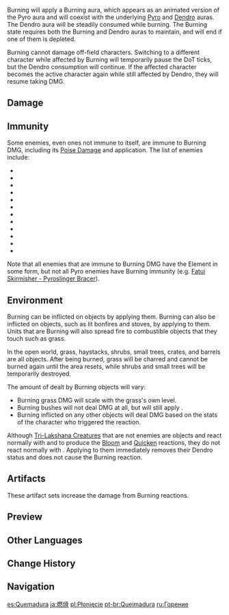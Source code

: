 {{For|Elemental Reactions in [[Genius Invokation TCG]]|Genius Invokation TCG/Rules#Elemental Reactions}}
{{See also|Elemental Gauge Theory}}
{{Terminology Infobox
|image        = Reaction Burning.png
|caption      = Elements that trigger the Burning reaction (Pyro and Dendro)
|type         = Elemental Reactions
|type2        = Combat
|type3        = Game Systems
}}
{{Elemental Reaction Intro|element1=Pyro|element2=Dendro}}

Burning will apply a Burning aura, which appears as an animated version of the Pyro aura and will coexist with the underlying [[Pyro]] and [[Dendro]] auras. The Dendro aura will be steadily consumed while burning. The Burning state requires both the Burning and Dendro auras to maintain, and will end if one of them is depleted.

Burning cannot damage off-field characters. Switching to a different character while affected by Burning will temporarily pause the DoT ticks, but the Dendro consumption will continue. If the affected character becomes the active character again while still affected by Dendro, they will resume taking DMG.

==Damage==
{{See also|Damage#Transformative Reaction Damage|Level Scaling/Reaction}}
{{Transformative Reaction Damage}}

==Immunity==
Some enemies, even ones not immune to {{Color|Pyro DMG}} itself, are immune to Burning DMG, including its [[Poise Damage]] and {{Pyro}} application. The list of enemies include:

* {{Enemy|Pyro Slime}}
* {{Enemy|Large Pyro Slime}}
* {{Enemy|Pyro Specter}}
* {{Enemy|Pyro Hilichurl Shooter}}
* {{Enemy|Hilichurl Berserker}}
* {{Enemy|Hilichurl Grenadier}}
* {{Enemy|Pyro Whopperflower}}
* {{Enemy|Blazing Axe Mitachurl}}
* {{Enemy|Pyro Abyss Mage}}
* {{Enemy|Abyss Lector: Fathomless Flames}}
* {{Enemy|Pyro Hypostasis}}
* {{Enemy|Pyro Regisvine}}

Note that all enemies that are immune to Burning DMG have the {{Pyro}} Element in some form, but not all Pyro enemies have Burning immunity (e.g. [[Fatui Skirmisher - Pyroslinger Bracer]]).

==Environment==
{{See also|Grass}}
Burning can be inflicted on {{Wood}} objects by applying {{Pyro}} them. Burning can also be inflicted on {{Pyro}} objects, such as lit bonfires and stoves, by applying {{Dendro}} to them. Units that are Burning will also spread fire to combustible objects that they touch such as grass.

In the open world, grass, haystacks, shrubs, small trees, crates, and barrels are all {{Wood}} objects. After being burned, grass will be charred and cannot be burned again until the area resets, while shrubs and small trees will be temporarily destroyed.

The amount of {{Color|Pyro DMG}} dealt by Burning objects will vary:
* Burning grass DMG will scale with the grass's own level.
* Burning bushes will not deal DMG at all, but will still apply {{Pyro}}.
* Burning inflicted on any other objects will deal DMG based on the stats of the character who triggered the reaction.

Although [[Tri-Lakshana Creature]]s that are not enemies are {{Dendro}} objects and react normally with {{Hydro}} and {{Electro}} to produce the [[Bloom]] and [[Quicken]] reactions, they do not react normally with {{Pyro}}. Applying {{Pyro}} to them immediately removes their Dendro status and does not cause the Burning reaction.

==Artifacts==
These artifact sets increase the damage from Burning reactions.

{{Artifacts by Category Table|Burning DMG Increase Artifacts}}

==Preview==
{{Preview
|file=Burning Preview
}}

==Other Languages==
{{Other Languages
|en      = Burning
|zhs     = 燃烧
|zhs_rm  = Ránshāo
|zht     = 燃燒
|zht_rm  = Ránshāo
|zh_tl   = Burning
|ja      = 燃焼
|ja_rm   = Nenshou
|ja_tl   = Combustion
|ko      = 연소
|ko_rm   = Yeonso
|ko_tl   = Combustion
|es      = Quemadura
|es_tl   = Burn
|fr      = Brûlure
|fr_tl   = Burn
|ru      = Горение
|ru_tl   = Burning
|th      = ติดไฟ
|th_rm   = Tidfị
|th_tl   = On Fire
|vi      = Thiêu Đốt
|vi_tl   = Burn
|de      = In Flammen
|de_tl   = In Flames
|id      = Burning
|pt      = Queimadura
|pt_tl   = 
|tr      = Yanma
|tr_tl   = Burning
|it      = Ustione
|it_tl   = Burn
}}

==Change History==
{{Change History|1.0}}

==Navigation==
{{Element Navbox}}

[[es:Quemadura]]
[[ja:燃焼]]
[[pl:Płonięcie]]
[[pt-br:Queimadura]]
[[ru:Горение]]